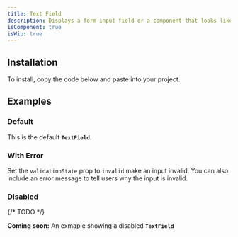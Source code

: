 ```yaml
---
title: Text Field
description: Displays a form input field or a component that looks like an input field.
isComponent: true
isWip: true
---
```


## Installation

To install, copy the code below and paste into your project.

<ComponentSource src="../../packages/ui/src/TextField.tsx" />

## Examples

### Default

This is the default **`TextField`**.

<ComponentExample name="TextField" story="default" />

### With Error

Set the `validationState` prop to `invalid` make an input invalid. You can also include an error message to tell users why the input is invalid.

<ComponentExample name="TextField" story="with-error" />

### Disabled

{/* TODO */}

**Coming soon:** An exmaple showing a disabled **`TextField`**
